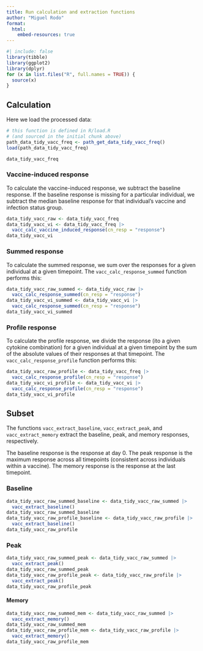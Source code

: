 ```yaml
---
title: Run calculation and extraction functions
author: "Miguel Rodo"
format:
  html:
    embed-resources: true
---
```


```r
#| include: false
library(tibble)
library(ggplot2)
library(dplyr)
for (x in list.files("R", full.names = TRUE)) {
  source(x)
}
```


## Calculation

Here we load the processed data:

```r
# this function is defined in R/load.R
# (and sourced in the initial chunk above)
path_data_tidy_vacc_freq <- path_get_data_tidy_vacc_freq()
load(path_data_tidy_vacc_freq)
```

```r
data_tidy_vacc_freq
```

### Vaccine-induced response

To calculate the vaccine-induced response, we subtract the baseline response.
If the baseline response is missing for a particular individual, we subtract the 
median baseline response for that individual's vaccine and infection status group.

```r
data_tidy_vacc_raw <- data_tidy_vacc_freq
data_tidy_vacc_vi <- data_tidy_vacc_freq |>
  vacc_calc_vaccine_induced_response(cn_resp = "response")
data_tidy_vacc_vi
```

### Summed response

To calculate the summed response, we sum over the responses
for a given individual at a given timepoint.
The `vacc_calc_response_summed` function performs this:

```r
data_tidy_vacc_raw_summed <- data_tidy_vacc_raw |>
  vacc_calc_response_summed(cn_resp = "response")
data_tidy_vacc_vi_summed <- data_tidy_vacc_vi |>
  vacc_calc_response_summed(cn_resp = "response")
data_tidy_vacc_vi_summed
```

### Profile response

To calculate the profile response, we divide the response
(ito a given cytokine combination) for a given
individual at a given timepoint by the sum of the
absolute values of their responses at that timepoint.
The `vacc_calc_response_profile` function performs this:

```r
data_tidy_vacc_raw_profile <- data_tidy_vacc_freq |>
  vacc_calc_response_profile(cn_resp = "response")
data_tidy_vacc_vi_profile <- data_tidy_vacc_vi |>
  vacc_calc_response_profile(cn_resp = "response")
data_tidy_vacc_vi_profile
```

## Subset

The functions `vacc_extract_baseline`, `vacc_extract_peak`, and `vacc_extract_memory`
extract the baseline, peak, and memory responses, respectively.

The baseline response is the response at day 0.
The peak response is the maximum response across all timepoints (consistent across individuals within a vaccine).
The memory response is the response at the last timepoint.

### Baseline

```r
data_tidy_vacc_raw_summed_baseline <- data_tidy_vacc_raw_summed |>
  vacc_extract_baseline()
data_tidy_vacc_raw_summed_baseline
data_tidy_vacc_raw_profile_baseline <- data_tidy_vacc_raw_profile |>
  vacc_extract_baseline()
data_tidy_vacc_raw_profile
```

### Peak

```r
data_tidy_vacc_raw_summed_peak <- data_tidy_vacc_raw_summed |>
  vacc_extract_peak()
data_tidy_vacc_raw_summed_peak
data_tidy_vacc_raw_profile_peak <- data_tidy_vacc_raw_profile |>
  vacc_extract_peak()
data_tidy_vacc_raw_profile_peak
```

#### Memory

```r
data_tidy_vacc_raw_summed_mem <- data_tidy_vacc_raw_summed |>
  vacc_extract_memory()
data_tidy_vacc_raw_summed_mem
data_tidy_vacc_raw_profile_mem <- data_tidy_vacc_raw_profile |>
  vacc_extract_memory()
data_tidy_vacc_raw_profile_mem
```
